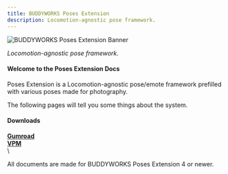 ```yaml
---
title: BUDDYWORKS Poses Extension
description: Locomotion-agnostic pose framework.
---
```


![BUDDYWORKS Poses Extension Banner](./img/banner.png)  

*Locomotion-agnostic pose framework.*

#### Welcome to the Poses Extension Docs
Poses Extension is a Locomotion-agnostic pose/emote framework prefilled with various poses made for photography.  

The following pages will tell you some things about the system.

#### Downloads
<a href="https://buddyworks.gumroad.com/"><b>Gumroad</b></a>  
<a href="https://repo.buddyworks.wtf/"><b>VPM</b></a>  
\
<Aside> All documents are made for BUDDYWORKS Poses Extension 4 or newer.</Aside>